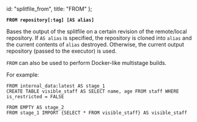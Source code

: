   id: "splitfile_from",
  title: "FROM"
};

**`FROM repository[:tag] [AS alias]`**

Bases the output of the splitfile on a certain revision of the
remote/local repository. If `AS alias` is specified, the repository
is cloned into `alias` and the current contents of `alias`
destroyed. Otherwise, the current output repository (passed to
the executor) is used.

`FROM` can also be used to perform Docker-like multistage builds.

For example:

```
FROM internal_data:latest AS stage_1
CREATE TABLE visible_staff AS SELECT name, age FROM staff WHERE is_restricted = FALSE

FROM EMPTY AS stage_2
FROM stage_1 IMPORT {SELECT * FROM visible_staff} AS visible_staff
```
